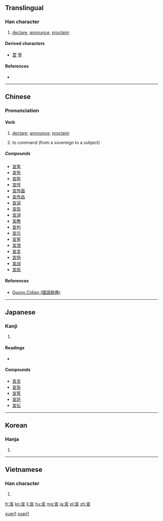 ==Translingual==

===Han character===
{{Han char|rn=40|rad=宀|as=06|sn=9|four=3010<sub>6</sub>|canj=十一日一 (JMAM)|ids=⿱[[宀]][[亘]]}}

# [[declare]], [[announce]], [[proclaim]]

====Derived characters====
* [[萱]] [[箮]]

====References====
* {{Han ref|kx=0284.160|dkj=07132|dj=0562.040|hdz=20923.100|uh=5BA3|ud=23459|bh=ABC5|bd=43973}}

----

==Chinese==
{{zh-forms}}

===Pronunciation===
{{zh-pron
|m=xuān
|c=syun1
|mc=y
|oc=y
|ma=
|cat=v
}}

====Verb====
{{zh-verb|ts}}

# {{context|literary|lang=cmn}} [[declare]]; [[announce]]; [[proclaim]]
# {{context|archaic|lang=cmn}} to command (from a sovereign to a subject)

=====Compounds=====
* [[宣笔]]
* [[宣布]]
* [[宣称]]
* [[宣传]]
* [[宣传画]]
* [[宣传品]]
* [[宣读]]
* [[宣告]]
* [[宣讲]]
* [[宣教]]
* [[宣判]]
* [[宣示]]
* [[宣誓]]
* [[宣泄]]
* [[宣言]]
* [[宣扬]]
* [[宣战]]
* [[宣纸]]

====References====
* [http://140.111.34.46/cgi-bin/dict/GetContent.cgi?Database=dict&DocNum=103449&GraphicWord=yes&QueryString=宣$ Guoyu Cidian (國語辭典)]

[[Category:Mandarin archaic terms|xuan1]]
[[Category:Mandarin literary terms|xuan1]]

----

==Japanese==

===Kanji===
{{ja-kanji|grade=6|rs=宀06}}

# {{defn|lang=ja|sort=宀06}}

====Readings====
* {{ja-readings|on=[[せん]] (sen)|kun=[[のる]] (noru), [[のたまう]] (notamau)}}

====Compounds====
* [[宣言]]
* [[宣告]]
* [[宣誓]]
* [[宣託]]
* [[宣伝]]

----

==Korean==

===Hanja===
{{ko-hanja|hangeul=선|rv=seon|mr=sŏn}}

# {{defn|lang=ko|sort=宀06}}

----

==Vietnamese==

===Han character===
{{vi-hantu|[[tuyên]]|rs=宀06}}

# {{defn|lang=vi|sort=宀06}}

[[fr:宣]]
[[ko:宣]]
[[li:宣]]
[[hu:宣]]
[[mg:宣]]
[[ja:宣]]
[[pl:宣]]
[[zh:宣]]
